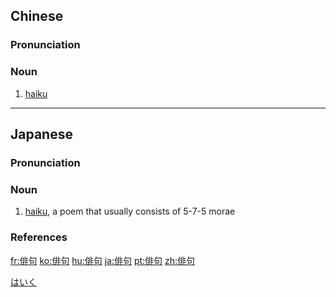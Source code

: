 ==Chinese==
{{zh-forms}}
{{wikipedia|lang=zh}}

===Pronunciation===
{{zh-pron
|m=páijù
|cat=n
}}

===Noun===
{{zh-noun}}

# [[haiku]]

{{zh-cat|Poetry}}

----

==Japanese==
{{wikipedia|lang=ja}}
{{ja-kanjitab|はい|く|yomi=o}}

===Pronunciation===
{{ja-pron|yomi=o|はいく|acc=0|acc_ref=DJR}}

===Noun===
{{ja-noun|はいく}}

# [[haiku]], a poem that usually consists of 5-7-5 morae

===References===
<references/>

[[Category:ja:Poetry|はいく]]

[[fr:俳句]]
[[ko:俳句]]
[[hu:俳句]]
[[ja:俳句]]
[[pt:俳句]]
[[zh:俳句]]